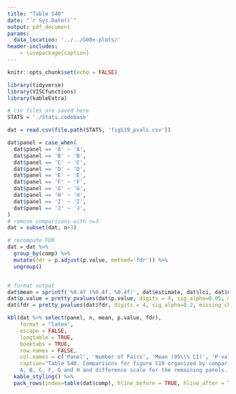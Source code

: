 ```yaml
---
title: "Table S40"
date: "`r Sys.Date()`"
output: pdf_document
params:
  data_location: '../../G00x-plots/'
header-includes:
    - \usepackage{caption}
---
```


\captionsetup[table]{labelformat=empty}



\clearpage

```r
knitr::opts_chunk$set(echo = FALSE)

library(tidyverse)
library(VISCfunctions)
library(kableExtra)

# csv files are saved here
STATS = './Stats.codebase'
```



\clearpage

```r
dat = read.csv(file.path(STATS, 'figS19_pvals.csv'))

dat$panel = case_when(
  dat$panel == 'A' ~ 'A',
  dat$panel == 'B' ~ 'B',
  dat$panel == 'C' ~ 'C',
  dat$panel == 'D' ~ 'D',
  dat$panel == 'E' ~ 'E',
  dat$panel == 'F' ~ 'F',
  dat$panel == 'G' ~ 'G',
  dat$panel == 'H' ~ 'H',
  dat$panel == 'I' ~ 'I',
  dat$panel == 'J' ~ 'J',
)
# remove comparisons with n=3
dat = subset(dat, n>3)

# recompute FDR
dat = dat %>%
  group_by(comp) %>%
  mutate(fdr = p.adjust(p.value, method='fdr')) %>%
  ungroup()


# format output
dat$mean = sprintf('%0.4f (%0.4f, %0.4f)', dat$estimate, dat$lci, dat$uci)
dat$p.value = pretty_pvalues(dat$p.value, digits = 4, sig_alpha=0.05, missing_char='NA', background = "yellow")
dat$fdr = pretty_pvalues(dat$fdr, digits = 4, sig_alpha=0.2, missing_char='NA', background = "yellow")

kbl(dat %>% select(panel, n, mean, p.value, fdr),
    format = "latex",
    escape = FALSE,
    longtable = TRUE,
    booktabs = TRUE,
    row.names = FALSE,
    col.names = c('Panel', 'Number of Pairs', 'Mean (95\\% CI)', 'P-value', 'FDR'),
    caption="Table S40. Comparisons for figure S19 organized by comparison.  Testing was done using a paired T test with FDR adjustment done across panels within a comparison of methodology (e.g. G001 vs. G002). The mean and 95\\% CI are on the fold change scale for panels
    A, B, C, F, G and H and difference scale for the remaining panels. P values less than 0.05 and Q values less than 0.2 are highlighted.") %>%
  kable_styling() %>%
  pack_rows(index=table(dat$comp), hline_before = TRUE, hline_after = TRUE, escape=TRUE)
```
